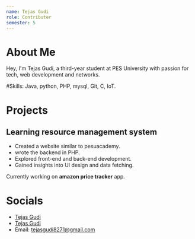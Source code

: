 ```yaml
---
name: Tejas Gudi
role: Contributer
semester: 5
---
```


# About Me

Hey, I'm Tejas Gudi, a third-year student at PES University with passion for tech, web development and networks.


#Skills: Java, python, PHP, mysql, Git, C, IoT. 

# Projects

## Learning resource management system

- Created a website similar to pesuacademy.
- wrote the backend in PHP.
- Explored front-end and back-end development.
- Gained insights into UI design and data fetching.

Currently working on **amazon price tracker** app.

# Socials

- [Tejas Gudi](https://in.linkedin.com/in/tejas-gudi-180210290) 
- [Tejas Gudi](https://github.com/tejas-gudi) 
- Email: tejasgudi8271@gmail.com
